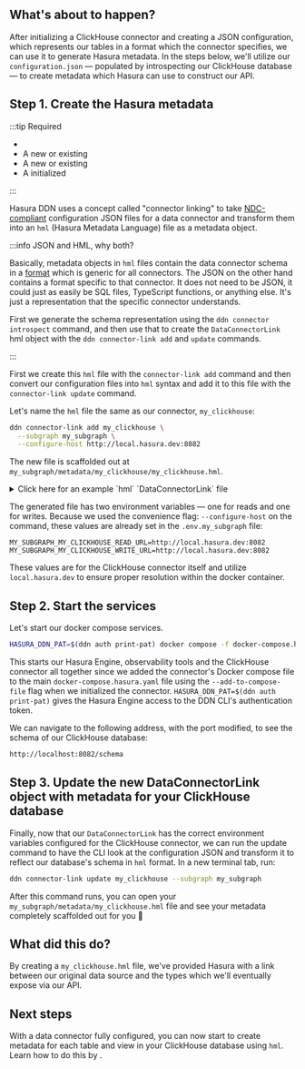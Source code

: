 
## What's about to happen?

After initializing a ClickHouse connector and creating a JSON configuration, which represents our tables in a format
which the connector specifies, we can use it to generate Hasura metadata. In the steps below, we'll utilize our
`configuration.json` — populated by introspecting our ClickHouse database — to create metadata which Hasura can use to
construct our API.

## Step 1. Create the Hasura metadata

:::tip Required

- <BaseUrlLink to="/getting-started/prerequisites" text="The DDN CLI, VS Code extension, and Docker installed" />
- A new or existing <BaseUrlLink to="/getting-started/init-supergraph" text="supergraph" />
- A new or existing <BaseUrlLink to="/getting-started/init-subgraph" text="subgraph" />
- A <BaseUrlLink to="/getting-started/build/connect-to-data/connect-a-source" text="ClickHouse connector"/> initialized

:::

<!-- prettier-ignore -->
Hasura DDN uses a concept called "connector linking" to take [NDC-compliant](https://github.com/hasura/ndc-spec)
configuration JSON files for a data connector and transform them into an `hml` (Hasura Metadata Language) file as a <BaseUrlLink to="/supergraph-modeling/data-connector-links/" text="DataConnectorLink" /> metadata object.

:::info JSON and HML, why both?

Basically, metadata objects in `hml` files contain the data connector schema in a
[format](https://github.com/hasura/ndc-spec) which is generic for all connectors. The JSON on the other hand contains a
format specific to that connector. It does not need to be JSON, it could just as easily be SQL files, TypeScript
functions, or anything else. It's just a representation that the specific connector understands.

First we generate the schema representation using the `ddn connector introspect` command, and then use that to create
the `DataConnectorLink` hml object with the `ddn connector-link add` and `update` commands.

:::

First we create this `hml` file with the `connector-link add` command and then convert our configuration files into
`hml` syntax and add it to this file with the `connector-link update` command.

Let's name the `hml` file the same as our connector, `my_clickhouse`:

```bash title="Run the following from the root of your project:"
ddn connector-link add my_clickhouse \
  --subgraph my_subgraph \
  --configure-host http://local.hasura.dev:8082
```

The new file is scaffolded out at `my_subgraph/metadata/my_clickhouse/my_clickhouse.hml`.

<details>
  <summary>Click here for an example `hml` `DataConnectorLink` file</summary>

```yaml title="my_clickhouse.hml"
kind: DataConnectorLink
version: v1
definition:
name: my_clickhouse
url:
  readWriteUrls:
    read:
      valueFromEnv: MY_SUBGRAPH_MY_CLICKHOUSE_READ_URL
    write:
      valueFromEnv: MY_SUBGRAPH_MY_CLICKHOUSE_WRITE_URL
schema:
  version: v0.1
  schema:
    scalar_types: {}
    object_types: {}
    collections: []
    functions: []
    procedures: []
  capabilities:
    version: ""
    capabilities:
      query: {}
      mutation: {}
```

</details>

The generated file has two environment variables — one for reads and one for writes. Because we used the convenience
flag: `--configure-host` on the command, these values are already set in the `.env.my_subgraph` file:

```env title="my_subgraph/.env.my_subgraph"
MY_SUBGRAPH_MY_CLICKHOUSE_READ_URL=http://local.hasura.dev:8082
MY_SUBGRAPH_MY_CLICKHOUSE_WRITE_URL=http://local.hasura.dev:8082
```

These values are for the ClickHouse connector itself and utilize `local.hasura.dev` to ensure proper resolution within
the docker container.

## Step 2. Start the services

Let's start our docker compose services.

```bash title="From the root of your project, run:"
HASURA_DDN_PAT=$(ddn auth print-pat) docker compose -f docker-compose.hasura.yaml watch
```

This starts our Hasura Engine, observability tools and the ClickHouse connector all together since we added the
connector's Docker compose file to the main `docker-compose.hasura.yaml` file using the `--add-to-compose-file` flag
when we initialized the connector. `HASURA_DDN_PAT=$(ddn auth print-pat)` gives the Hasura Engine access to the DDN
CLI's authentication token.

We can navigate to the following address, with the port modified, to see the schema of our ClickHouse database:

```bash
http://localhost:8082/schema
```

## Step 3. Update the new DataConnectorLink object with metadata for your ClickHouse database

Finally, now that our `DataConnectorLink` has the correct environment variables configured for the ClickHouse connector,
we can run the update command to have the CLI look at the configuration JSON and transform it to reflect our database's
schema in `hml` format. In a new terminal tab, run:

```bash title="From the root of your project, run:"
ddn connector-link update my_clickhouse --subgraph my_subgraph
```

After this command runs, you can open your `my_subgraph/metadata/my_clickhouse.hml` file and see your metadata
completely scaffolded out for you 🎉

## What did this do?

<!-- prettier-ignore -->
By creating a `my_clickhouse.hml` file, we've provided Hasura with a link between our original data source and the types which
we'll eventually expose via our API.

## Next steps

<!-- prettier-ignore -->
With a data connector fully configured, you can now start to create metadata for each table and view in your ClickHouse
database using `hml`. Learn how to do this by <BaseUrlLink to="/getting-started/build/connect-to-data/add-source-entities" text="exposing source entities" />.
